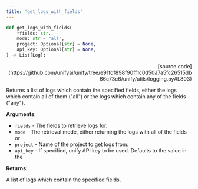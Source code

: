 ```yaml
---
title: 'get_logs_with_fields'
---
```


```python
def get_logs_with_fields(
    *fields: str,
    mode: str = "all",
    project: Optional[str] = None,
    api_key: Optional[str] = None,
) -> List[Log]:
```

<p align="right">[source code](https://github.com/unifyai/unify/tree/e91fdf898f90ff1c0d50a7a5fc26515db66c73c6/unify/utils/logging.py#L803)</p>

Returns a list of logs which contain the specified fields, either the logs which
contain all of them ("all") or the logs which contain any of the fields ("any").

**Arguments**:

- `fields` - The fields to retrieve logs for.
- `mode` - The retrieval mode, either returning the logs with all of the fields or
- `project` - Name of the project to get logs from.
- `api_key` - If specified, unify API key to be used. Defaults to the value in the



**Returns**:

A list of logs which contain the specified fields.